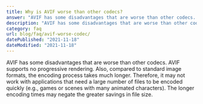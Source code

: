 ```yaml
---
title: Why is AVIF worse than other codecs?
answer: "AVIF has some disadvantages that are worse than other codecs. AVIF supports no progressive rendering. Also, compared to standard image formats, the encoding process takes much longer. Therefore, it may not work with applications that need a large number of files to be encoded quickly (e.g., games or scenes with many animated characters). The longer encoding times may negate the greater savings in file size."
description: "AVIF has some disadvantages that are worse than other codecs. AVIF supports no progressive rendering. Also, compared to standard image formats, the encoding process takes much longer. Therefore, it may not work with applications that need a large number of files to be encoded quickly (e.g., games or scenes with many animated characters). The longer encoding times may negate the greater savings in file size."
category: faq
url: blog/faq/avif-worse-codec/
datePublished: "2021-11-18"
dateModified: "2021-11-18"
---
```


AVIF has some disadvantages that are worse than other codecs. AVIF supports no progressive rendering. Also, compared to standard image formats, the encoding process takes much longer. Therefore, it may not work with applications that need a large number of files to be encoded quickly (e.g., games or scenes with many animated characters). The longer encoding times may negate the greater savings in file size.
